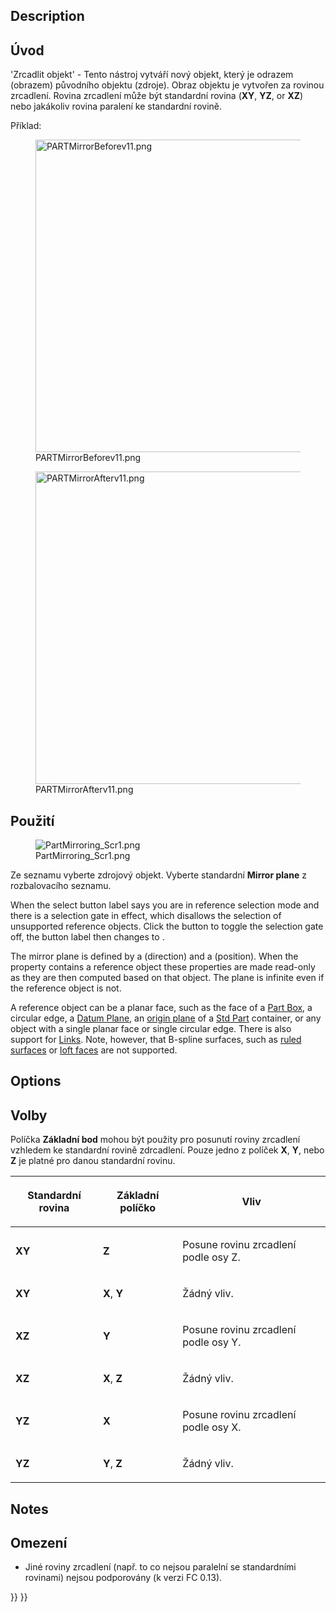<languages/>

{{Docnav
|[[Part_Revolve|Revolve]]
|[[Part_Scale|Scale]]
|[[Part_Workbench|Part]]
|IconL=Part_Revolve.svg
|IconR=Part_Scale.svg
|IconC=Workbench_Part.svg
}}

<div class="mw-translate-fuzzy">
{{GuiCommand/cs|Name=Part Mirror|Name/cs=Díl Zrcadlení|MenuLocation=Díl -> Zrcadlení|Workbenches=[[Part_Workbench/cs|Díl]], Kompletace|SeeAlso=}}
</div>

==Description== 

<div class="mw-translate-fuzzy">
==Úvod==
'Zrcadlit objekt' - Tento nástroj vytváří nový objekt, který je odrazem (obrazem) původního objektu (zdroje). Obraz objektu je vytvořen za rovinou zrcadlení. Rovina zrcadlení může být standardní rovina ('''XY''', '''YZ''', or '''XZ''') nebo jakákoliv rovina paralení ke standardní rovině.
</div>

Příklad:

[[Image:PARTMirrorBeforev11.png|500px]]

{{Caption|Before}}

[[Image:PARTMirrorAfterv11.png|500px]]

{{Caption|After mirroring about YZ plane}}

<span id="Usage"></span>
==Použití==

[[Image:PartMirroring_Scr1.png]]

<div class="mw-translate-fuzzy">
Ze seznamu vyberte zdrojový objekt.
Vyberte standardní '''Mirror plane''' z rozbalovacího seznamu.
</div>

When the select button label says {{Button|Selecting}} you are in reference selection mode and there is a selection gate in effect, which disallows the selection of unsupported reference objects. Click the button to toggle the selection gate off, the button label then changes to {{Button|Select reference}}.

The mirror plane is defined by a {{PropertyData|Normal}} (direction) and a {{PropertyData|Base}} (position). When the {{PropertyData|Mirror Plane}} property contains a reference object these properties are made read-only as they are then computed based on that object. The plane is infinite even if the reference object is not.

A reference object can be a planar face, such as the face of a [[Part_Box|Part Box]], a circular edge, a [[PartDesign_Plane|Datum Plane]], an [[App_OriginGroupExtension|origin plane]] of a [[Std_Part|Std Part]] container, or any object with a single planar face or single circular edge. There is also support for [[App_Link|Links]]. Note, however, that B-spline surfaces, such as [[Part_RuledSurface|ruled surfaces]] or [[Part_Loft|loft faces]] are not supported.

==Options== 

<div class="mw-translate-fuzzy">
==Volby==
Políčka '''Základní bod''' mohou být použity pro posunutí roviny zrcadlení vzhledem ke standardní rovině zdrcadlení. Pouze jedno z políček '''X''', '''Y''', nebo '''Z''' je platné pro danou standardní rovinu.
</div>

<div class="mw-translate-fuzzy">
{| class="wikitable" border="1"
!Standardní rovina!!Základní políčko!!Vliv
|- align="center" 
|'''XY'''||'''Z'''|| align="left" |Posune rovinu zrcadlení podle osy Z.
|- align="center"
|'''XY'''||'''X''', '''Y'''|| align="left" |Žádný vliv.
|- align="center"
|'''XZ'''||'''Y'''|| align="left" |Posune rovinu zrcadlení podle osy Y.
|- align="center"
|'''XZ'''||'''X''', '''Z'''|| align="left" |Žádný vliv.
|- align="center"
|'''YZ'''||'''X'''|| align="left" |Posune rovinu zrcadlení podle osy X.
|- align="center"
|'''YZ'''||'''Y''', '''Z'''|| align="left" |Žádný vliv.
|}
</div>

==Notes==

<div class="mw-translate-fuzzy">
==Omezení==
* Jiné roviny zrcadlení (např. to co nejsou paralelní se standardními rovinami) nejsou podporovány (k verzi FC 0.13).
</div>


{{Docnav
|[[Part_Revolve|Revolve]]
|[[Part_Scale|Scale]]
|[[Part_Workbench|Part]]
|IconL=Part_Revolve.svg
|IconR=Part_Scale.svg
|IconC=Workbench_Part.svg
}}

{{Part Tools navi{{#translation:}}}}
{{Userdocnavi{{#translation:}}}}